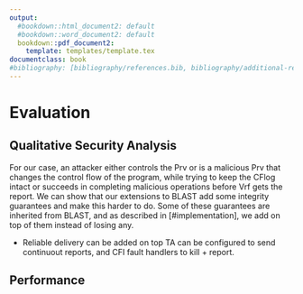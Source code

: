 ```yaml
---
output:
  #bookdown::html_document2: default
  #bookdown::word_document2: default
  bookdown::pdf_document2:
    template: templates/template.tex
documentclass: book
#bibliography: [bibliography/references.bib, bibliography/additional-references.bib]
---
```


# Evaluation
\minitoc <!-- this will include a mini table of contents-->

## Qualitative Security Analysis

For our case, an attacker either controls the Prv or is a malicious Prv that changes
the control flow of the program, while trying to keep the CFlog intact 
or succeeds in completing malicious operations before Vrf gets the report.
We can show that our extensions to BLAST add some integrity guarantees and 
make this harder to do. Some of these guarantees are inherited from BLAST, and
as described in [#implementation], we add on top of them instead of losing any.

- Reliable delivery can be added on top
TA can be configured to send continuout reports, and CFI fault handlers to kill + report.

## Performance
